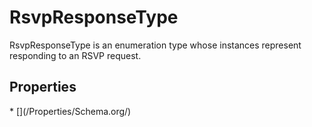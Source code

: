   
# RsvpResponseType

RsvpResponseType is an enumeration type whose instances represent responding to an RSVP request.

## Properties

<Grid>
* [](/Properties/Schema.org/)
</Grid>

